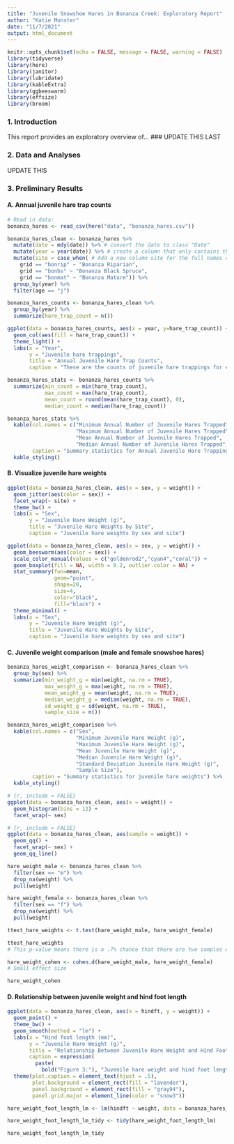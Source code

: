```yaml
---
title: "Juvenile Snowshoe Hares in Bonanza Creek: Exploratory Report"
author: "Katie Munster"
date: "11/7/2021"
output: html_document
---
```


```r
knitr::opts_chunk$set(echo = FALSE, message = FALSE, warning = FALSE)
library(tidyverse)
library(here)
library(janitor)
library(lubridate)
library(kableExtra)
library(ggbeeswarm)
library(effsize)
library(broom)
```

### 1. Introduction

This report provides an exploratory overview of... ### UPDATE THIS LAST

### 2. Data and Analyses

UPDATE THIS

### 3. Preliminary Results

#### A. Annual juvenile hare trap counts

```r
# Read in data:
bonanza_hares <- read_csv(here("data", "bonanza_hares.csv"))
```

```r
bonanza_hares_clean <- bonanza_hares %>% 
  mutate(date = mdy(date)) %>% # convert the date to class "Date"
  mutate(year = year(date)) %>% # create a column that only contains the year
  mutate(site = case_when( # Add a new column site for the full names of the sites. Used unique(bonanza_hares_clean$grid) to determine the possible site values
    grid == "bonrip" ~ "Bonanza Riparian",
    grid == "bonbs" ~ "Bonanza Black Spruce",
    grid == "bonmat" ~ "Bonanza Mature")) %>% 
  group_by(year) %>% 
  filter(age == "j")
```

```r
bonanza_hares_counts <- bonanza_hares_clean %>% 
  group_by(year) %>% 
  summarize(hare_trap_count = n())
```

```r
ggplot(data = bonanza_hares_counts, aes(x = year, y=hare_trap_count)) +
  geom_col(aes(fill = hare_trap_count)) + 
  theme_light() +
  labs(x = "Year",
       y = "Juvenile hare trappings",
       title = "Annual Juvenile Hare Trap Counts",
       caption = "These are the counts of juvenile hare trappings for each year at Bonanza Creek.")
```

```r
bonanza_hares_stats <- bonanza_hares_counts %>% 
  summarize(min_count = min(hare_trap_count),
            max_count = max(hare_trap_count),
            mean_count = round(mean(hare_trap_count), 0),
            median_count = median(hare_trap_count))

bonanza_hares_stats %>% 
  kable(col.names = c("Minimum Annual Number of Juvenile Hares Trapped",
                      "Maximum Annual Number of Juvenile Hares Trapped",
                      "Mean Annual Number of Juvenile Hares Trapped",
                      "Median Annual Number of Juvenile Hares Trapped"),
        caption = "Summary statistics for Annual Juvenile Hare Trappings") %>% 
  kable_styling()
```

#### B. Visualize juvenile hare weights

```r
ggplot(data = bonanza_hares_clean, aes(x = sex, y = weight)) +
  geom_jitter(aes(color = sex)) +
  facet_wrap(~ site) +
  theme_bw() +
  labs(x = "Sex",
       y = "Juvenile Hare Weight (g)",
       title = "Juvenile Hare Weights by Site",
       caption = "Juvenile hare weights by sex and site")
```

```r
ggplot(data = bonanza_hares_clean, aes(x = sex, y = weight)) +
  geom_beeswarm(aes(color = sex)) +
  scale_color_manual(values = c("goldenrod2","cyan4","coral")) +
  geom_boxplot(fill = NA, width = 0.2, outlier.color = NA) +
  stat_summary(fun=mean, 
               geom="point", 
               shape=20, 
               size=4, 
               color="black", 
               fill="black") +
  theme_minimal() +
  labs(x = "Sex",
       y = "Juvenile Hare Weight (g)",
       title = "Juvenile Hare Weights by Site",
       caption = "Juvenile hare weights by sex and site")
```

#### C. Juvenile weight comparison (male and female snowshoe hares)

```r
bonanza_hares_weight_comparison <- bonanza_hares_clean %>%
  group_by(sex) %>% 
  summarize(min_weight_g = min(weight, na.rm = TRUE),
            max_weight_g = max(weight, na.rm = TRUE),
            mean_weight_g = mean(weight, na.rm = TRUE),
            median_weight_g = median(weight, na.rm = TRUE),
            sd_weight_g = sd(weight, na.rm = TRUE),
            sample_size = n())

bonanza_hares_weight_comparison %>% 
  kable(col.names = c("Sex",
                      "Minimum Juvenile Hare Weight (g)",
                      "Maximum Juvenile Hare Weight (g)",
                      "Mean Juvenile Hare Weight (g)",
                      "Median Juvenile Hare Weight (g)",
                      "Standard Deviation Juvenile Hare Weight (g)",
                      "Sample Size"),
        caption = "Summary statistics for juvenile hare weights") %>% 
  kable_styling()
```

```r
# {r, include = FALSE}
ggplot(data = bonanza_hares_clean, aes(x = weight)) +
  geom_histogram(bins = 12) +
  facet_wrap(~ sex)
```

```r
# {r, include = FALSE}
ggplot(data = bonanza_hares_clean, aes(sample = weight)) +
  geom_qq() +
  facet_wrap(~ sex) +
  geom_qq_line()
```

```r
hare_weight_male <- bonanza_hares_clean %>% 
  filter(sex == "m") %>% 
  drop_na(weight) %>% 
  pull(weight)

hare_weight_female <- bonanza_hares_clean %>% 
  filter(sex == "f") %>% 
  drop_na(weight) %>% 
  pull(weight)

ttest_hare_weights <- t.test(hare_weight_male, hare_weight_female)

ttest_hare_weights
# This p-value means there is a .7% chance that there are two samples with means at least this different if they come from populations of the same mean.

hare_weight_cohen <- cohen.d(hare_weight_male, hare_weight_female)
# Small effect size

hare_weight_cohen
```

#### D. Relationship between juvenile weight and hind foot length

```r
ggplot(data = bonanza_hares_clean, aes(x = hindft, y = weight)) +
  geom_point() +
  theme_bw() +
  geom_smooth(method = "lm") +
  labs(x = "Hind foot length (mm)",
       y = "Juvenile Hare Weight (g)",
       title = "Relationship Between Juvenile Hare Weight and Hind Foot Length",
       caption = expression(
         paste(
           bold("Figure 3:"), "Juvenile hare weight and hind foot length"))) +
  theme(plot.caption = element_text(hjust = .5),
        plot.background = element_rect(fill = "lavender"),
        panel.background = element_rect(fill = "gray94"),
        panel.grid.major = element_line(color = "snow3"))
```

```r
hare_weight_foot_length_lm <- lm(hindft ~ weight, data = bonanza_hares_clean)

hare_weight_foot_length_lm_tidy <- tidy(hare_weight_foot_length_lm)

hare_weight_foot_length_lm_tidy
```

